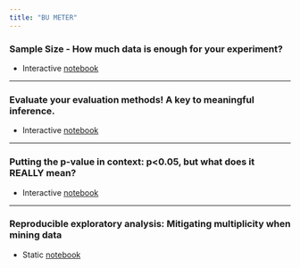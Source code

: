```yaml
---
title: "BU METER"
---
```



### Sample Size - How much data is enough for your experiment?
- Interactive [notebook](METER_Sample_Size-SHORT-Quarto.html)

---

### Evaluate your evaluation methods! A key to meaningful inference.
- Interactive [notebook](METER_Inference-SHORT-Quarto.html)

---


### Putting the p-value in context: p<0.05, but what does it REALLY mean?
- Interactive [notebook](METER_P_Values-Quarto.html)

---


### Reproducible exploratory analysis: Mitigating multiplicity when mining data
- Static [notebook](https://github.com/Mark-Kramer/METER-Units/blob/main/METER_Exploratory.ipynb)